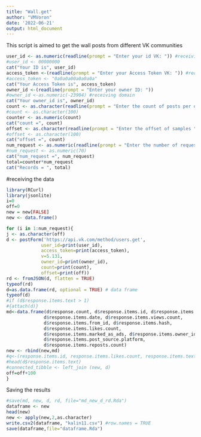 ---
title: "Wall.get"
author: "VMVoron"
date: '2022-06-21'
output: html_document
---

This script is aimed to get the wall posts from different VK communities

```{r}

user_id <- as.numeric(readline(prompt = "Enter your id VK: ")) #receiving ID VKhead
#user_id <- 00000000
cat("Your ID is", user_id)
access_token <-(readline(prompt = "Enter your Access Token VK: ")) #receiving access code
#access_token <- "0a0a0a00a0a0a0a"
cat("Your Access Token is", access_token)
owner_id <-(readline(prompt = "Enter your owner ID: ")) 
#owner_id <-as.numeric(-23904) #receiving domain
cat("Your owner_id is", owner_id)
count <- as.character(readline(prompt = "Enter the count of posts per one request (sample)"))
#count <- as.character(100)
counter <- as.numeric(count)
cat("count =", count)
offset <- as.character(readline(prompt = "Enter the offset of samples "))
#offset <- as.character(100)
cat("offset =", count)
num_request <- as.numeric(readline(prompt = "Enter the number of requests "))
#num_request <- as.numeric(70)
cat("num_request =", num_request)
total=counter*num_request
cat("Records = ", total)
```
###########################################
#receiving the data
```{r}
library(RCurl)
library(jsonlite) 
i=0
off=0
new = new[FALSE]
new <- data.frame()

for (i in 1:num_request){
j <- as.character(off)
d <- postForm('https://api.vk.com/method/users.get',
             user_id=print(user_id), 
             access_token=print(access_token),
             v=5.131,
             owner_id=print(owner_id),
             count=print(count),
             offset=print(off))
rd <- fromJSON(d, flatten = TRUE)
typeof(rd)
d=as.data.frame(rd, optional = TRUE) # data frame 
typeof(d)
#if (d$response.items.text > 1) 
#{attach(d)}
md<-data.frame(d$response.count, d$response.items.id, d$response.items.text, d$response.items.comments.count,
              d$response.items.date, d$response.items.views.count,
              d$response.items.from_id, d$response.items.hash,
              d$response.items.likes.count,
              d$response.items.marked_as_ads, d$response.items.owner_id,
              d$response.items.post_source.platform,
              d$response.items.reposts.count)
new <- rbind(new,md)
#q<-(response.items.id, response.items.likes.count, response.items.text)
#head(d$response.items.text)
#connected_tibble <- left_join (new, d)
off=off+100
}
```
Saving the results 
```{r}
#save(md, new, d, rd, file="md_new_d_rd.Rda")
dataframe <- new
head(new)
new <- apply(new,2,as.character)
write.csv2(dataframe, "kalin11.csv") #row.names = TRUE
save(dataframe,file="dataframe.Rda")
```


